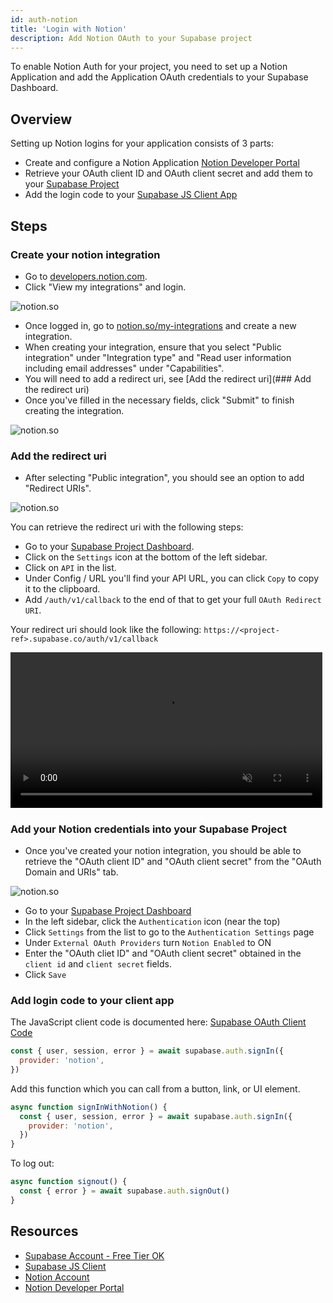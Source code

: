 ```yaml
---
id: auth-notion
title: 'Login with Notion'
description: Add Notion OAuth to your Supabase project
---
```



To enable Notion Auth for your project, you need to set up a Notion Application and add the Application OAuth credentials to your Supabase Dashboard.

## Overview

Setting up Notion logins for your application consists of 3 parts:

- Create and configure a Notion Application [Notion Developer Portal](https://www.notion.so/my-integrations)
- Retrieve your OAuth client ID and OAuth client secret and add them to your [Supabase Project](https://app.supabase.com)
- Add the login code to your [Supabase JS Client App](https://github.com/supabase/supabase-js)

## Steps

### Create your notion integration

- Go to [developers.notion.com](https://developers.notion.com/).
- Click "View my integrations" and login.

![notion.so](/img/guides/auth-notion/notion.png)

- Once logged in, go to [notion.so/my-integrations](https://notion.so/my-integrations) and create a new integration.
- When creating your integration, ensure that you select "Public integration" under "Integration type" and "Read user information including email addresses" under "Capabilities".
- You will need to add a redirect uri, see [Add the redirect uri](### Add the redirect uri)
- Once you've filled in the necessary fields, click "Submit" to finish creating the integration.

![notion.so](/img/guides/auth-notion/notion-developer.png)

### Add the redirect uri
- After selecting "Public integration", you should see an option to add "Redirect URIs".

![notion.so](/img/guides/auth-notion/notion-redirect-uri.png)

You can retrieve the redirect uri with the following steps:

- Go to your [Supabase Project Dashboard](https://app.supabase.com).
- Click on the `Settings` icon at the bottom of the left sidebar.
- Click on `API` in the list.
- Under Config / URL you'll find your API URL, you can click `Copy` to copy it to the clipboard.
- Add `/auth/v1/callback` to the end of that to get your full `OAuth Redirect URI`.

Your redirect uri should look like the following: `https://<project-ref>.supabase.co/auth/v1/callback`

<video width="99%" muted playsInline controls="true">
  <source src="/docs/videos/api/api-url-and-key.mp4" type="video/mp4" muted playsInline />
</video>

### Add your Notion credentials into your Supabase Project

- Once you've created your notion integration, you should be able to retrieve the "OAuth client ID" and "OAuth client secret" from the "OAuth Domain and URIs" tab.

![notion.so](/img/guides/auth-notion/notion-creds.png)

- Go to your [Supabase Project Dashboard](https://app.supabase.com)
- In the left sidebar, click the `Authentication` icon (near the top)
- Click `Settings` from the list to go to the `Authentication Settings` page
- Under `External OAuth Providers` turn `Notion Enabled` to ON
- Enter the "OAuth cliet ID" and "OAuth client secret" obtained in the `client id` and `client secret` fields.
- Click `Save`

### Add login code to your client app

The JavaScript client code is documented here: [Supabase OAuth Client Code](/docs/reference/javascript/auth-signin#sign-in-using-third-party-providers)

```js
const { user, session, error } = await supabase.auth.signIn({
  provider: 'notion',
})
```

Add this function which you can call from a button, link, or UI element.

```js
async function signInWithNotion() {
  const { user, session, error } = await supabase.auth.signIn({
    provider: 'notion',
  })
}
```

To log out:

```js
async function signout() {
  const { error } = await supabase.auth.signOut()
}
```

## Resources

- [Supabase Account - Free Tier OK](https://supabase.com)
- [Supabase JS Client](https://github.com/supabase/supabase-js)
- [Notion Account](https://notion.so)
- [Notion Developer Portal](https://www.notion.so/my-integrations)
